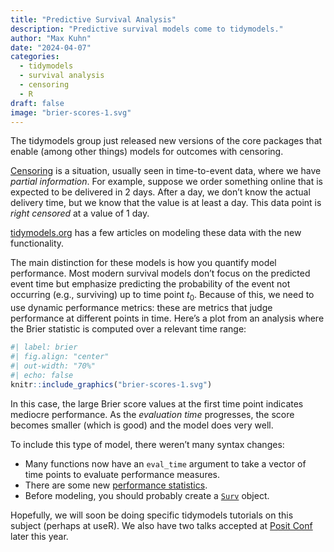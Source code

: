 ```yaml
---
title: "Predictive Survival Analysis"
description: "Predictive survival models come to tidymodels."
author: "Max Kuhn"
date: "2024-04-07"
categories:
  - tidymodels
  - survival analysis
  - censoring
  - R
draft: false
image: "brier-scores-1.svg"
--- 
```


The tidymodels group just released new versions of the core packages that enable (among other things) models for outcomes with censoring. 

[Censoring](https://en.wikipedia.org/wiki/Censoring_(statistics)) is a situation, usually seen in time-to-event data, where we have _partial information_. For example, suppose we order something online that is expected to be delivered in 2 days. After a day, we don’t know the actual delivery time, but we know that the value is at least a day. This data point is *right censored* at a value of 1 day. 

[tidymodels.org](https://www.tidymodels.org/learn/#category=survival%20analysis) has a few articles on modeling these data with the new functionality. 

The main distinction for these models is how you quantify model performance. Most modern survival models don't focus on the predicted event time but emphasize predicting the probability of the event not occurring (e.g., surviving) up to time point $t_0$. Because of this, we need to use dynamic performance metrics: these are metrics that judge performance at different points in time. Here's a plot from an analysis where the Brier statistic is computed over a relevant time range: 

```r
#| label: brier
#| fig.align: "center"
#| out-width: "70%"
#| echo: false
knitr::include_graphics("brier-scores-1.svg")
```

In this case, the large Brier score values at the first time point indicates mediocre performance. As the _evaluation time_ progresses, the score becomes smaller (which is good) and the model does very well. 

To include this type of model, there weren't many syntax changes: 

 - Many functions now have an `eval_time` argument to take a vector of time points to evaluate performance measures. 
 - There are some new [performance statistics](https://yardstick.tidymodels.org/reference/index.html#dynamic-survival-metrics).
 - Before modeling, you should probably create a [`Surv`](https://rdrr.io/cran/survival/man/Surv.html) object. 

Hopefully, we will soon be doing specific tidymodels tutorials on this subject (perhaps at useR). We also have two talks accepted at [Posit Conf](https://posit.co/conference/) later this year. 

